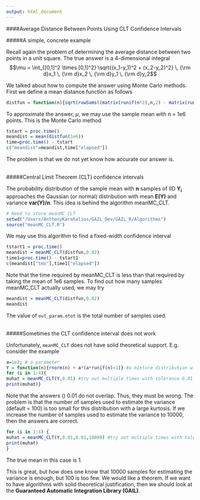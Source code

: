 ---
output: html_document
---

####Average Distance Between Points Using CLT Confidence Intervals
\   
   
#####A simple, concrete example  

Recall again the problem of determining the average distance between two points in a unit square.  The true answer is a 4-dimensional integral
$$\mu = \int_{[0,1]^2 \times [0,1]^2} \sqrt{(x_1-y_1)^2 + (x_2-y_2)^2} \, {\rm d}x_1 \, {\rm d}x_2 \, {\rm d}y_1 \, {\rm d}y_2$$
                                           
We talked about how to compute the answer using Monte Carlo methods. First we define a mean distance function as follows

```{r}
distfun = function(n){sqrt(rowSums((matrix(runif(n*2),n,2) - matrix(runif(n*2),n,2))^2))}
```

 
To approximate the answer, $\mu$, we may use the sample mean with n = 1e6 points.  This is the Monte Carlo method

```{r}
tstart = proc.time()
meandist = mean(distfun(1e6))
time=proc.time() - tstart
c("meandist"=meandist,time["elapsed"])
```

The problem is that we do not yet know how accurate our answer is.   
\   

#####Central Limit Theorem (CLT) confidence intervals

The probability distribution of the sample mean with $\textbf{n}$ samples of IID
$\mathbf{Y_i}$ approaches the Gaussian (or normal) distribution with mean $\mathbf{E(Y)}$ and variance $\mathbf{var(Y)/n}$.  This idea is behind the algorithm meanMC_CLT.

```{r}
# Need to store meanMC_CLT
setwd("/Users/AnthonyKarahalios/GAIL_Dev/GAIL_R/Algorithms")
source("meanMC_CLT.R")
```
 
We may use this algorithm to find a fixed-width confidence interval
```{r}
tstart1 = proc.time()
meandist = meanMC_CLT(distfun,0.02)
time1=proc.time() - tstart1
c(meandist["tmu"],time1["elapsed"])
```


Note that the time required by meanMC_CLT is less than that required by taking the mean of 1e6 samples. To find out how many samples meanMC_CLT actually used, we may try

```{r}
meandist = meanMC_CLT(distfun,0.02)
meandist
```


The value of `out_param.ntot` is the total number of samples used.   
\   

   
#####Sometimes the CLT confidence interval does not work

Unfortunately, `meanMC_CLT` does not have solid theoretical support. E.g. consider the example

```{r}
a=1e2; # a parameter
Y = function(n){rnorm(n) + a*(a*runif(n)<1)} #a mixture distribution with mean 1
for (i in 1:4){
muhat = meanMC_CLT(Y,0.01) #try out multiple times with tolerance 0.01
print(muhat)} 

```

Note that the answers \(\pm\) 0.01 do not overlap.  Thus, they must be wrong. The problem is that the number of samples used to estimate the variance (default = 100) is too small for this distribution with a large kurtosis. If we increase the number of samples used to estimate the variance to 10000, then the answers are correct.

```{r}
for (i in 1:4) {
muhat = meanMC_CLT(Y,0.01,0.01,10000) #try out multiple times with tolerance 0.01
print(muhat)
}
```


The true mean in this case is 1.

This is great, but how does one know that 10000 samples for estimating the variance is enough, but 100 is too few.  We would like a theorem.  If we want to have algorithms with solid theoretical justification, then we should look at the **Guaranteed Automatic Integration Library (GAIL)**.